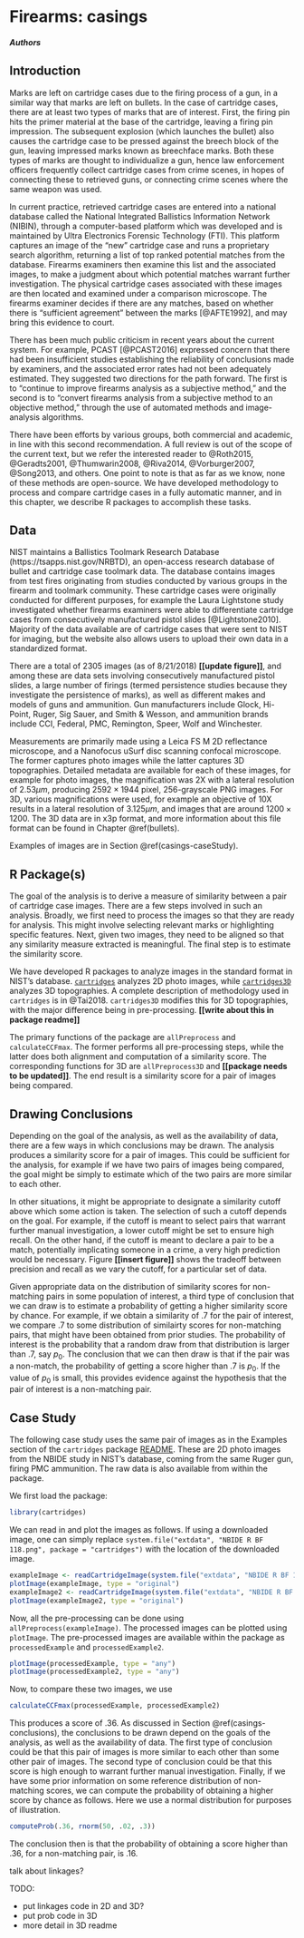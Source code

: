 # Firearms: casings {#casings}

#### *Authors* {-}

## Introduction

Marks are left on cartridge cases due to the firing process of a gun, in a similar way that marks are left on bullets. In the case of cartridge cases, there are at least two types of marks that are of interest. First, the firing pin hits the primer material at the base of the cartridge, leaving a firing pin impression. The subsequent explosion (which launches the bullet) also causes the cartridge case to be pressed against the breech block of the gun, leaving impressed marks known as breechface marks. Both these types of marks are thought to individualize a gun, hence law enforcement officers frequently collect cartridge cases from crime scenes, in hopes of connecting these to retrieved guns, or connecting crime scenes where the same weapon was used.

In current practice, retrieved cartridge cases are entered into a national database called the National Integrated Ballistics Information Network (NIBIN), through a computer-based platform which was developed and is maintained by Ultra Electronics Forensic Technology (FTI). This platform captures an image of the "new" cartridge case and runs a proprietary search algorithm, returning a list of top ranked potential matches from the database. Firearms examiners then examine this list and the associated images, to make a judgment about which potential matches warrant further investigation. The physical cartridge cases associated with these images are then located and examined under a comparison microscope. The firearms examiner decides if there are any matches, based on whether there is "sufficient agreement" between the marks [@AFTE1992], and may bring this evidence to court.

There has been much public criticism in recent years about the current system. For example, PCAST [@PCAST2016] expressed concern that there had been insufficient studies establishing the reliability of conclusions made by examiners, and the associated error rates had not been adequately estimated. They suggested two directions for the path forward. The first is to "continue to improve firearms analysis as a subjective method," and the second is to "convert firearms analysis from a subjective method to an objective method," through the use of automated methods and image-analysis algorithms.

There have been efforts by various groups, both commercial and academic, in line with this second recommendation. A full review is out of the scope of the current text, but we refer the interested reader to @Roth2015, @Geradts2001, @Thumwarin2008, @Riva2014, @Vorburger2007, @Song2013, and others. One point to note is that as far as we know, none of these methods are open-source. We have developed methodology to process and compare cartridge cases in a fully automatic manner, and in this chapter, we describe R packages to accomplish these tasks.


## Data 
NIST maintains a Ballistics Toolmark Research Database (https://tsapps.nist.gov/NRBTD), an open-access research database of bullet and cartridge case toolmark data. The database contains images from test fires originating from studies conducted by various groups in the firearm and toolmark community. These cartridge cases were originally conducted for different purposes, for example the Laura Lightstone study investigated whether firearms examiners were able to differentiate cartridge cases from consecutively manufactured pistol slides [@Lightstone2010]. Majority of the data available are of cartridge cases that were sent to NIST for imaging, but the website also allows users to upload their own data in a standardized format.

There are a total of 2305 images (as of 8/21/2018) **[[update figure]]**, and among these are data sets involving consecutively manufactured pistol slides, a large number of firings (termed persistence studies because they investigate the persistence of marks), as well as different makes and models of guns and ammunition. Gun manufacturers include Glock, Hi-Point, Ruger, Sig Sauer, and Smith \& Wesson, and ammunition brands include CCI, Federal, PMC, Remington, Speer, Wolf and Winchester.

Measurements are primarily made using a Leica FS M 2D reflectance microscope, and a Nanofocus uSurf disc scanning confocal microscope. The former captures photo images while the latter captures 3D topographies. Detailed metadata are available for each of these images, for example for photo images, the magnification was 2X with a lateral resolution of $2.53 \mu m$, producing $2592 \times 1944$ pixel, 256-grayscale PNG images. For 3D, various magnifications were used, for example an objective of 10X results in a lateral resolution of $3.125 \mu m$, and images that are around $1200 \times 1200$. The 3D data are in x3p format, and more information about this file format can be found in Chapter \@ref(bullets). 

Examples of images are in Section \@ref(casings-caseStudy).


## R Package(s)
The goal of the analysis is to derive a measure of similarity between a pair of cartridge case images. There are a few steps involved in such an analysis. Broadly, we first need to process the images so that they are ready for analysis. This might involve selecting relevant marks or highlighting specific features. Next, given two images, they need to be aligned so that any similarity measure extracted is meaningful. The final step is to estimate the similarity score.

We have developed R packages to analyze images in the standard format in NIST's database. [`cartridges`](https://github.com/xhtai/cartridges) analyzes 2D photo images, while [`cartridges3D`](https://github.com/xhtai/cartridges3D) analyzes 3D topographies. A complete description of methodology used in `cartridges` is in @Tai2018. `cartridges3D` modifies this for 3D topographies, with the major difference being in pre-processing. **[[write about this in package readme]]**

The primary functions of the package are `allPreprocess` and `calculateCCFmax`. The former performs all pre-processing steps, while the latter does both alignment and computation of a similarity score. The corresponding functions for 3D are `allPreprocess3D` and **[[package needs to be updated]]**. The end result is a similarity score for a pair of images being compared. 

## Drawing Conclusions {#casings-conclusions}
Depending on the goal of the analysis, as well as the availability of data, there are a few ways in which conclusions may be drawn. The analysis produces a similarity score for a pair of images. This could be sufficient for the analysis, for example if we have two pairs of images being compared, the goal might be simply to estimate which of the two pairs are more similar to each other. 

In other situations, it might be appropriate to designate a similarity cutoff above which some action is taken. The selection of such a cutoff depends on the goal. For example, if the cutoff is meant to select pairs that warrant further manual investigation, a lower cutoff might be set to ensure high recall. On the other hand, if the cutoff is meant to declare a pair to be a match, potentially implicating someone in a crime, a very high prediction would be necessary. Figure **[[insert figure]]** shows the tradeoff between precision and recall as we vary the cutoff, for a particular set of data.

Given appropriate data on the distribution of similarity scores for non-matching pairs in some population of interest, a third type of conclusion that we can draw is to estimate a probability of getting a higher similarity score by chance. For example, if we obtain a similarity of .7 for the pair of interest, we compare .7 to some distribution of similairty scores for non-matching pairs, that might have been obtained from prior studies. The probability of interest is the probability that a random draw from that distribution is larger than .7, say $p_0$. The conclusion that we can then draw is that if the pair was a non-match, the probability of getting a score higher than .7 is $p_0$. If the value of $p_0$ is small, this provides evidence against the hypothesis that the pair of interest is a non-matching pair.


## Case Study {#casings-caseStudy}
The following case study uses the same pair of images as in the Examples section of the `cartridges` package [README](https://github.com/xhtai/cartridges). These are 2D photo images from the NBIDE study in NIST's database, coming from the same Ruger gun, firing PMC ammunition. The raw data is also available from within the package.

We first load the package:
```r
library(cartridges)
```

We can read in and plot the images as follows. If using a downloaded image, one can simply replace `system.file("extdata", "NBIDE R BF 118.png", package = "cartridges")` with the location of the downloaded image.

```r
exampleImage <- readCartridgeImage(system.file("extdata", "NBIDE R BF 118.png", package = "cartridges"))
plotImage(exampleImage, type = "original")
exampleImage2 <- readCartridgeImage(system.file("extdata", "NBIDE R BF 129.png", package = "cartridges"))
plotImage(exampleImage2, type = "original")
```

Now, all the pre-processing can be done using `allPreprocess(exampleImage)`. The processed images can be plotted using `plotImage`. The pre-processed images are available within the package as `processedExample` and `processedExample2`.

```r
plotImage(processedExample, type = "any")
plotImage(processedExample2, type = "any")
```

Now, to compare these two images, we use 

```r
calculateCCFmax(processedExample, processedExample2)
```

This produces a score of .36. As discussed in Section \@ref(casings-conclusions), the conclusions to be drawn depend on the goals of the analysis, as well as the availability of data. The first type of conclusion could be that this pair of images is more similar to each other than some other pair of images. The second type of conclusion could be that this score is high enough to warrant further manual investigation. Finally, if we have some prior information on some reference distribution of non-matching scores, we can compute the probability of obtaining a higher score by chance as follows. Here we use a normal distribution for purposes of illustration.

```r
computeProb(.36, rnorm(50, .02, .3))
```

The conclusion then is that the probability of obtaining a score higher than .36, for a non-matching pair, is .16.

talk about linkages?

TODO:

- put linkages code in 2D and 3D?
- put prob code in 3D
- more detail in 3D readme

